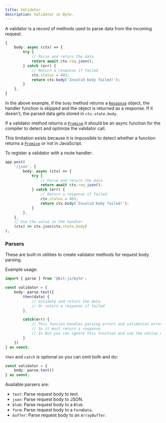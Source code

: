 ```yaml
---
title: Validator
description: Validator in Byte.
---
```


A validator is a record of methods used to parse data from the incoming request.
```ts
{
    body: async (ctx) => {
        try {
            // Parse and return the data
            return await ctx.req.json();
        } catch (err) {
            // Return a response if failed
            ctx.status = 403;
            return ctx.body('Invalid body failed!');
        }
    },
}
```

In the above example, if the `body` method returns a [`Response`](https://developer.mozilla.org/en-US/docs/Web/API/Response) object, the handler function 
is skipped and the object is returned as a response. If it doesn't, the parsed data gets stored in `ctx.state.body`.

If a validator method returns a [`Promise`](https://developer.mozilla.org/en-US/docs/Web/JavaScript/Reference/Global_Objects/Promise) 
it should be an async function for the compiler to detect and optimize the validator call.

This limitation exists because it is impossible to detect whether a function returns a 
[`Promise`](https://developer.mozilla.org/en-US/docs/Web/JavaScript/Reference/Global_Objects/Promise) or not in JavaScript.

To register a validator with a route handler:
```ts
app.post(
    '/json', {
        body: async (ctx) => {
            try {
                // Parse and return the data
                return await ctx.req.json();
            } catch (err) {
                // Return a response if failed
                ctx.status = 403;
                return ctx.body('Invalid body failed!');
            }
        },
    }, 
    // Use the value in the handler
    (ctx) => ctx.json(ctx.state.body)
);
```

### Parsers
These are built-in utilities to create validator methods for request body parsing.

Example usage:
```ts
import { parse } from '@bit-js/byte';

const validator = {
    body: parse.text({
        then(data) {
            // Validate and return the data
            // Or return a response if failed
        },

        catch(err) {
            // This funcion handles parsing errors and validation errors
            // So it must return a response
            // In Bun you can ignore this function and use the native error handler
        }
    })
} as const;
```

`then` and `catch` is optional so you can omit both and do:
```ts
const validator = {
    body: parse.text()
} as const;
```

Available parsers are:
- `text`: Parse request body to text.
- `json`: Parse request body to JSON.
- `blob`: Parse request body to a `Blob`.
- `form`: Parse request body to a `FormData`.
- `buffer`: Parse request body to an `ArrayBuffer`.
